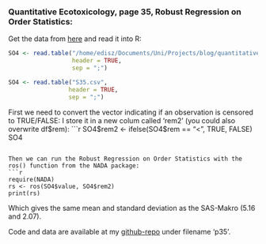 ### Quantitative Ecotoxicology, page 35, Robust Regression on Order Statistics:

Get the data from [here](https://raw.github.com/EDiLD/r-ed/master/quantitative_ecotoxicology/data/S35.csv) and read it into R:
```r
SO4 <- read.table("/home/edisz/Documents/Uni/Projects/blog/quantitative_ecotoxicology/data/S35.csv", 
                  header = TRUE, 
                  sep = ";")
```

```r
SO4 <- read.table("S35.csv", 
                 header = TRUE, 
                 sep = ";")
```


First we need to convert the vector indicating if an observation is censored to TRUE/FALSE:
I store it in a new colum called 'rem2' (you could also overwrite df$rem):
```r
SO4$rem2 <- ifelse(SO4$rem == "<", TRUE, FALSE)
SO4
```

Then we can run the Robust Regression on Order Statistics with the ros() function from the NADA package:
```r
require(NADA)
rs <- ros(SO4$value, SO4$rem2)
print(rs)
```

Which gives the same mean and standard deviation as the SAS-Makro (5.16 and 2.07).

Code and data are available at my [github-repo](https://github.com/EDiLD/r-ed/tree/master/quantitative_ecotoxicology) under filename 'p35'.

